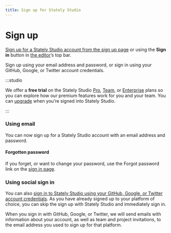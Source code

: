 ```yaml
---
title: Sign up for Stately Studio
---
```


# Sign up

[Sign up for a Stately Studio account from the sign up page](https://stately.ai/registry/login) or using the **Sign in** button in [the editor](https://stately.ai/editor)’s top bar.

Sign up using your email address and password, or sign in using your GitHub, Google, or Twitter account credentials.

:::studio

We offer a **free trial** on the Stately Studio [Pro](studio-pro-plan.mdx), [Team](studio-team-plan.mdx), or [Enterprise](studio-enterprise-plan.mdx) plans so you can explore how our premium features work for you and your team. You can [upgrade](/upgrade.mdx) when you’re signed into Stately Studio.

:::

### Using email

You can now sign up for a Stately Studio account with an email address and password.

#### Forgotten password

If you forget, or want to change your password, use the Forgot password link on the [sign in page](https://stately.ai/registry/login).

### Using social sign in

You can also [sign in to Stately Studio using your GitHub, Google, or Twitter account credentials](https://stately.ai/registry/login). As you have already signed up to your platform of choice, you can skip the sign up with Stately Studio and immediately sign in.

When you sign in with GitHub, Google, or Twitter, we will send emails with information about your account, as well as team and project invitations, to the email address you used to sign up for that platform.
